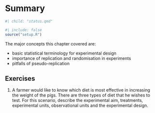 # Summary {#sec-basics-summary}

```r
#| child: "status.qmd"
```
```r
#| include: false
source("setup.R")
```

The major concepts this chapter covered are:

* basic statistical terminology for experimental design 
* importance of replication and randomisation in experiments 
* pitfalls of pseudo-replication 

## Exercises

1. A farmer would like to know which diet is most effective in increasing the weight of the pigs. There are three types of diet that he wishes to test. For this scenario, describe the experimental aim, treatments, experimental units, observational units and the experimental design.
